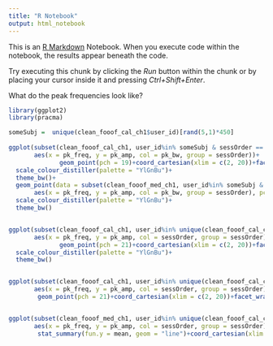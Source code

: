 ```yaml
---
title: "R Notebook"
output: html_notebook
---
```


This is an [R Markdown](http://rmarkdown.rstudio.com) Notebook. When you execute code within the notebook, the results appear beneath the code. 

Try executing this chunk by clicking the *Run* button within the chunk or by placing your cursor inside it and pressing *Ctrl+Shift+Enter*. 

What do the peak frequencies look like? 

```r
library(ggplot2)
library(pracma)

someSubj =  unique(clean_fooof_cal_ch1$user_id)[rand(5,1)*450]
       
ggplot(subset(clean_fooof_cal_ch1, user_id%in% someSubj & sessOrder == 1), 
       aes(x = pk_freq, y = pk_amp, col = pk_bw, group = sessOrder))+
              geom_point(pch = 19)+coord_cartesian(xlim = c(2, 20))+facet_wrap(~age)+
  scale_colour_distiller(palette = "YlGnBu")+
  theme_bw()+
  geom_point(data = subset(clean_fooof_med_ch1, user_id%in% someSubj & sessOrder == 1), 
       aes(x = pk_freq, y = pk_amp, col = pk_bw, group = sessOrder), pch = 21)+coord_cartesian(xlim = c(2, 20))+facet_wrap(~age)+
  scale_colour_distiller(palette = "YlGnBu")+
  theme_bw()


ggplot(subset(clean_fooof_cal_ch1, user_id%in% unique(clean_fooof_cal_ch1$user_id)[rand(5,1)*450]), 
       aes(x = pk_freq, y = pk_amp, col = sessOrder, group = sessOrder))+
              geom_point(pch = 21)+coord_cartesian(xlim = c(2, 20))+facet_wrap(~age)+
  scale_colour_distiller(palette = "YlGnBu")+
  theme_bw()


ggplot(subset(clean_fooof_cal_ch1, user_id%in% unique(clean_fooof_cal_ch1$user_id)[rand(5,1)*450]), 
       aes(x = pk_freq, y = pk_amp, col = sessOrder, group = sessOrder))+
        geom_point(pch = 21)+coord_cartesian(xlim = c(2, 20))+facet_wrap(~user_id)


ggplot(subset(clean_fooof_med_ch1, user_id%in% unique(clean_fooof_cal_ch1$user_id)[rand(100,1)*450]), 
       aes(x = pk_freq, y = pk_amp, col = sessOrder, group = sessOrder))+
        stat_summary(fun.y = mean, geom = "line")+coord_cartesian(xlim = c(2, 20))

```

                     
